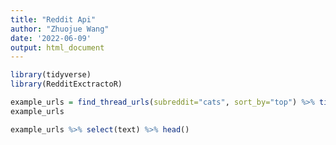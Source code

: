 ```yaml
---
title: "Reddit Api"
author: "Zhuojue Wang"
date: '2022-06-09'
output: html_document
---
```



```r
library(tidyverse)
library(RedditExctractoR)
```
```r
example_urls = find_thread_urls(subreddit="cats", sort_by="top") %>% tibble()
example_urls
```
```r
example_urls %>% select(text) %>% head()
```


